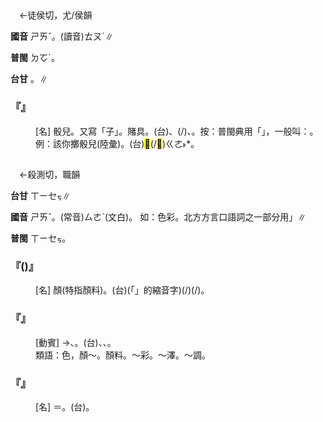 
=={{ruby|骰|ㄕㄞˇ}}==

　←徒侯切，尤/侯韻

'''國音''' <rt>ㄕㄞˇ</rt>。(讀音)<rt>ㄊㄡˊ</rt>∥

'''普閩''' <rt>ㄉㆦˊ</rt>{{ruby|、|ㄉㄠˊ}}。

'''台甘''' {{ruby|(文)|ㄉㆦˊ}}。{{ruby|(語)|ㄉㄠˊ}}∥

    

==='''『{{ruby|骰|ㄕㄞˇ}}{{ruby|子|·ㄗˇ}}』'''===
: [名] 骰兒。又寫「{{ruby|色|ㄕㄞˇ}}子」。賭具。(台){{ruby|骰|ㄉㄠˊ}}{{ruby|仔|ㄚ}}、{{ruby|攆|ㄌㄧㄢ˪}}{{ruby|骰|ㄉㄠˊ}}(/{{ruby|豆|ㄉㄠ˫}}){{ruby|仔|ㄚ}}、{{ruby|骨|ㄍㄨㆵ}}{{ruby|骰|ㄉㄠˊ}}。按：普閩典用「{{ruby|骰|ㄊㄡˊ}}{{ruby|子|·ㄗˇ}}」，一般叫：{{ruby|色|ㄕㄞˇ}}{{ruby|子|·ㄗˇ}}。 例：該你擲骰兒(陸彙)。(台){{ruby|輪|ㄌㄨㄣˊ}}{{ruby|著|ㄉㄧㄜㆷ ͘}}{{ruby|汝|ㄌㄧˋ}}<mark>&#xf90d3;</mark>(/<mark>&#xf9ad7;</mark>)<rt>ㄍㄜ˫</rt>*{{ruby|骰|ㄉㄠˊ}}{{ruby|仔|ㄚ}}。
    

=={{ruby|色|ㄕㄞˇ}}==

　←殺測切，職韻{{ruby|＝|ㄙㄜˋ}}

'''台甘''' <rt>ㄒㄧㆤㆶ</rt>∥

'''國音''' <rt>ㄕㄞˇ</rt>。(常音)<rt>ㄙㄜˋ</rt>(文白)。 如：色彩。北方方言口語詞之一部分用{{ruby|「|ㄕㄞˇ}}」∥

'''普閩''' <rt>ㄒㄧㆤㆶ</rt>。

    

==='''『{{ruby|色|ㄕㄞˇ}}({{ruby|兒|ㄦ}})』'''===
: [名] 顏{{ruby|色|ㄙㄜˋ}}(特指顏料)。(台){{ruby|<mark>&#xffb50;</mark>|ㄐㄧㆵ}}(「{{ruby|此|ㄐㄧ}}{{ruby|一|ㄐㄧㆵ ͘}}」的縮音字)(/{{ruby|此|ㄐㄧㆵ}}){{ruby|號|ㄏㄜ˫}}{{ruby|色|ㄒㄧㆤㆶ}}{{ruby|致|ㄉㄧ˫}}(/{{ruby|水|ㄙㄨㄧˋ}}){{ruby|好|ㄏㄜˋ}}{{ruby|看|ㄎㄨㆩ˪}}。
    

==='''『{{ruby|掉|ㄉㄧㄠˋ}}{{ruby|色|ㄕㄞˇ}}』'''===
: [動賓] →{{ruby|掉|ㄉㄧㄠˋ}}{{ruby|色|ㄕㄚˇ}}{{ruby|兒|ㄦ}}、{{ruby|捎|ㄕㄠˋ}}{{ruby|色|ㄕㄞˇ}}。(台){{ruby|褪|ㄊㆭ˪}}{{ruby|色|ㄒㄧㆤㆶ}}、{{ruby|落|ㄌㄚㆶ}}{{ruby|色|ㄒㄧㆤㆶ}}、{{ruby|退|ㄊㄨㆤ˪/ㄊㆤ˪}}{{ruby|色|ㄒㄧㆤㆶ}}。
:類語：色，顏～。顏料。～彩。～澤。～調。
:
    

==='''『{{ruby|色|ㄕㄞˇ}}{{ruby|子|·ㄗˇ}}』'''===
: [名] ＝{{ruby|骰|ㄕㄞˇ}}{{ruby|子|·ㄗˇ}}。(台){{ruby|輦|ㄌㄧㄢˋ}}{{ruby|骰|ㄉㄠˊ}}{{ruby|仔|ㄚ}}。
    
